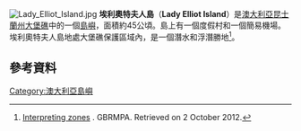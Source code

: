 {{noteTA
|T=zh-tw:艾略特夫人島; zh-cn:埃利奥特夫人岛; zh-hk:埃利奧特夫人島;
|1=zh-tw:艾略特夫人島; zh-cn:埃利奥特夫人岛; zh-hk:埃利奧特夫人島;}}

[[File:Lady_Elliot_Island.jpg|thumb]]
'''埃利奧特夫人島'''（'''Lady Elliot Island'''）是[[澳大利亞|澳大利亞]][[昆士蘭州|昆士蘭州]][[大堡礁|大堡礁]]中的一個[[島嶼|島嶼]]，面積約45公頃。島上有一個度假村和一個簡易機場。埃利奧特夫人島地處大堡礁保護區域內，是一個潛水和浮潛勝地<ref>[http://www.gbrmpa.gov.au/zoning-permits-and-plans/zoning/zoning-guide-to-using-the-marine-park/interpreting-zones Interpreting zones] {{Wayback|url=http://www.gbrmpa.gov.au/zoning-permits-and-plans/zoning/zoning-guide-to-using-the-marine-park/interpreting-zones |date=20180820214056 }}. GBRMPA. Retrieved on 2 October 2012.</ref>。
==參考資料==
{{reflist}}
[[Category:澳大利亞島嶼|Category:澳大利亞島嶼]]